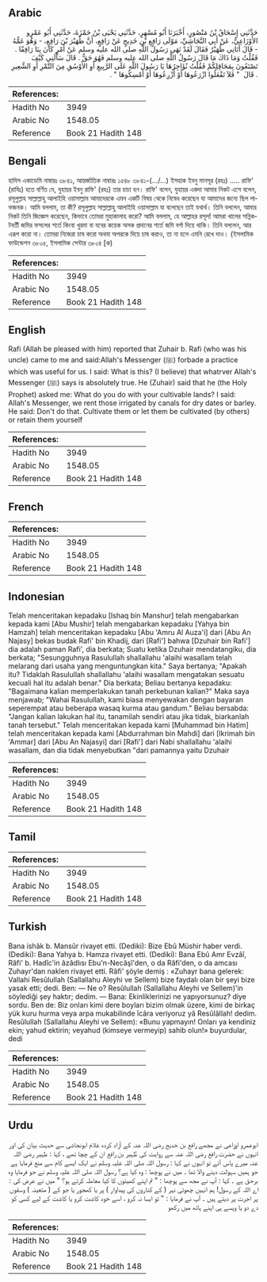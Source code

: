 ## Arabic


<div dir="rtl" lang="ar" style={{fontSize:'larger',backgroundColor:'#f8f9fa',padding:20}}>
حَدَّثَنِي إِسْحَاقُ بْنُ مَنْصُورٍ، أَخْبَرَنَا أَبُو مُسْهِرٍ، حَدَّثَنِي يَحْيَى بْنُ حَمْزَةَ، حَدَّثَنِي أَبُو عَمْرٍو الأَوْزَاعِيُّ، عَنْ أَبِي النَّجَاشِيِّ، مَوْلَى رَافِعِ بْنِ خَدِيجٍ عَنْ رَافِعٍ، أَنَّ ظُهَيْرَ بْنَ رَافِعٍ، - وَهُوَ عَمُّهُ - قَالَ أَتَانِي ظُهَيْرٌ فَقَالَ لَقَدْ نَهَى رَسُولُ اللَّهِ صلى الله عليه وسلم عَنْ أَمْرٍ كَانَ بِنَا رَافِقًا ‏.‏ فَقُلْتُ وَمَا ذَاكَ مَا قَالَ رَسُولُ اللَّهِ صلى الله عليه وسلم فَهُوَ حَقٌّ ‏.‏ قَالَ سَأَلَنِي كَيْفَ تَصْنَعُونَ بِمَحَاقِلِكُمْ فَقُلْتُ نُؤَاجِرُهَا يَا رَسُولَ اللَّهِ عَلَى الرَّبِيعِ أَوِ الأَوْسُقِ مِنَ التَّمْرِ أَوِ الشَّعِيرِ ‏.‏ قَالَ ‏ "‏ فَلاَ تَفْعَلُوا ازْرَعُوهَا أَوْ أَزْرِعُوهَا أَوْ أَمْسِكُوهَا ‏"‏ ‏.‏
</div>
<div style={{backgroundColor:'#f8f9fa',padding:20, marginBottom: 10}}><table> <thead> <tr> <th>References:</th> <th></th> </tr> </thead> <tbody><tr><td>Hadith No</td><td>3949</td></tr><tr><td>Arabic No</td><td>1548.05</td></tr><tr><td>Reference</td><td>Book 21 Hadith 148</td></tr></tbody></table></div>

## Bengali


<div dir="ltr" lang="bn" style={{fontSize:'larger',backgroundColor:'#f8f9fa',padding:20}}>
হাদিস একাডেমি নাম্বারঃ ৩৮৪১, আন্তর্জাতিক নাম্বারঃ ১৫৪৮ ৩৮৪১-(.../...) ইসহাক ইবনু মানসূর (রহঃ) ..... রাফি' (রাযিঃ) হতে বর্ণিত যে, যুহায়র ইবনু রাফি' (রহঃ) তার চাচা হন। রাফি' বলেন, যুহায়র একদা আমার নিকট এসে বলেন, রসূলুল্লাহ সাল্লাল্লাহু আলাইহি ওয়াসাল্লাম আমাদেরকে এমন একটি বিষয় থেকে নিষেধ করেছেন যা আমাদের জন্যে ছিল লাভজনক। আমি বললাম, তা কী? রসূলুল্লাহ সাল্লাল্লাহু আলাইহি ওয়াসাল্লাম যা বলেছেন তাই যথার্থ। তিনি বললেন, আমার নিকট তিনি জিজ্ঞেস করেছেন, কিভাবে তোমরা মুহাকালাহ করো? আমি বললাম, হে আল্লাহর রসূল! আমরা খালের সন্নিকটবর্তী জমির ফসলের শর্তে কিংবা খুরমা বা যবের কয়েক অসক প্রদানের শর্তে জমি বর্গা দিয়ে থাকি। তিনি বললেন, আর এরূপ করো না। তোমরা নিজেরা চাষ করো অথবা অপরকে দিয়ে চাষ করাও, তা না হলে এমনি রেখে দাও। (ইসলামিক ফাউন্ডেশন ৩৮০৫, ইসলামিক সেন্টার ৩৮০৪ [ক)
</div>
<div style={{backgroundColor:'#f8f9fa',padding:20, marginBottom: 10}}><table> <thead> <tr> <th>References:</th> <th></th> </tr> </thead> <tbody><tr><td>Hadith No</td><td>3949</td></tr><tr><td>Arabic No</td><td>1548.05</td></tr><tr><td>Reference</td><td>Book 21 Hadith 148</td></tr></tbody></table></div>

## English


<div dir="ltr" lang="en" style={{fontSize:'larger',backgroundColor:'#f8f9fa',padding:20}}>
Rafi (Allah be pleased with him) reported that Zuhair b. Rafi (who was his uncle) came to me and said:Allah's Messenger (ﷺ) forbade a practice which was useful for us. I said: What is this? (I believe) that whatrver Allah's Messenger (ﷺ) says is absolutely true. He (Zuhair) said that he (the Holy Prophet) asked me: What do you do with your cultivable lands? I said: Allah's Messenger, we rent those irrigated by canals for dry dates or barley. He said: Don't do that. Cultivate them or let them be cultivated (by others) or retain them yourself
</div>
<div style={{backgroundColor:'#f8f9fa',padding:20, marginBottom: 10}}><table> <thead> <tr> <th>References:</th> <th></th> </tr> </thead> <tbody><tr><td>Hadith No</td><td>3949</td></tr><tr><td>Arabic No</td><td>1548.05</td></tr><tr><td>Reference</td><td>Book 21 Hadith 148</td></tr></tbody></table></div>

## French


<div dir="ltr" lang="fr" style={{fontSize:'larger',backgroundColor:'#f8f9fa',padding:20}}>

</div>
<div style={{backgroundColor:'#f8f9fa',padding:20, marginBottom: 10}}><table> <thead> <tr> <th>References:</th> <th></th> </tr> </thead> <tbody><tr><td>Hadith No</td><td>3949</td></tr><tr><td>Arabic No</td><td>1548.05</td></tr><tr><td>Reference</td><td>Book 21 Hadith 148</td></tr></tbody></table></div>

## Indonesian


<div dir="ltr" lang="id" style={{fontSize:'larger',backgroundColor:'#f8f9fa',padding:20}}>
Telah menceritakan kepadaku [Ishaq bin Manshur] telah mengabarkan kepada kami [Abu Mushir] telah mengabarkan kepadaku [Yahya bin Hamzah] telah menceritakan kepadaku [Abu 'Amru Al Auza'i] dari [Abu An Najasy] bekas budak Rafi' bin Khadij, dari [Rafi'] bahwa [Dzuhair bin Rafi'] dia adalah paman Rafi', dia berkata; Suatu ketika Dzuhair mendatangiku, dia berkata; "Sesungguhnya Rasulullah shallallahu 'alaihi wasallam telah melarang dari usaha yang menguntungkan kita." Saya bertanya; "Apakah itu? Tidaklah Rasulullah shallallahu 'alaihi wasallam mengatakan sesuatu kecuali hal itu adalah benar." Dia berkata; Beliau bertanya kepadaku: "Bagaimana kalian memperlakukan tanah perkebunan kalian?" Maka saya menjawab; "Wahai Rasulullah, kami biasa menyewakan dengan bayaran seperempat atau beberapa wasaq kurma atau gandum." Beliau bersabda: "Jangan kalian lakukan hal itu, tanamilah sendiri atau jika tidak, biarkanlah tanah tersebut." Telah menceritakan kepada kami [Muhammad bin Hatim] telah menceritakan kepada kami [Abdurrahman bin Mahdi] dari [Ikrimah bin 'Ammar] dari [Abu An Najasyi] dari [Rafi'] dari Nabi shallallahu 'alaihi wasallam, dan dia tidak menyebutkan "dari pamannya yaitu Dzuhair
</div>
<div style={{backgroundColor:'#f8f9fa',padding:20, marginBottom: 10}}><table> <thead> <tr> <th>References:</th> <th></th> </tr> </thead> <tbody><tr><td>Hadith No</td><td>3949</td></tr><tr><td>Arabic No</td><td>1548.05</td></tr><tr><td>Reference</td><td>Book 21 Hadith 148</td></tr></tbody></table></div>

## Tamil


<div dir="ltr" lang="ta" style={{fontSize:'larger',backgroundColor:'#f8f9fa',padding:20}}>

</div>
<div style={{backgroundColor:'#f8f9fa',padding:20, marginBottom: 10}}><table> <thead> <tr> <th>References:</th> <th></th> </tr> </thead> <tbody><tr><td>Hadith No</td><td>3949</td></tr><tr><td>Arabic No</td><td>1548.05</td></tr><tr><td>Reference</td><td>Book 21 Hadith 148</td></tr></tbody></table></div>

## Turkish


<div dir="ltr" lang="tr" style={{fontSize:'larger',backgroundColor:'#f8f9fa',padding:20}}>
Bana ishâk b. Mansûr rivayet etti. (Dediki): Bize Ebû Müshir haber verdi. (Dediki): Bana Yahya b. Hamza rivayet etti. (Dediki): Bana Ebû Amr Evzâî, Râfi' b. Hadîc'in âzâdlısı Ebu'n-Necâşî'den, o da Râfi'den, o da amcası Zuhayr'dan naklen rivayet etti. Râfi' şöyle demiş : «Zuhayr bana gelerek: Vallahi Resûlullah (Sallallahu Aleyhi ve Sellem) bize faydalı olan bir şeyi bize yasak etti; dedi. Ben: — Ne o? Resûlullah (Sallallahu Aleyhi ve Sellem)'in söylediği şey haktır; dedim. — Bana: Ekinliklerinizi ne yapıyorsunuz? diye sordu. Ben de: Biz onları kimi dere boyları bizim olmak üzere, kimi de birkaç yük kuru hurma veya arpa mukabilinde îcâra veriyoruz yâ Resûlâllah! dedim. Resûlullah (Sallallahu Aleyhi ve Sellem): «Bunu yapmayın! Onları ya kendiniz ekin; yahud ektirin; veyahud (kimseye vermeyip) sahib olun!» buyurdular, dedi
</div>
<div style={{backgroundColor:'#f8f9fa',padding:20, marginBottom: 10}}><table> <thead> <tr> <th>References:</th> <th></th> </tr> </thead> <tbody><tr><td>Hadith No</td><td>3949</td></tr><tr><td>Arabic No</td><td>1548.05</td></tr><tr><td>Reference</td><td>Book 21 Hadith 148</td></tr></tbody></table></div>

## Urdu


<div dir="rtl" lang="ur" style={{fontSize:'larger',backgroundColor:'#f8f9fa',padding:20}}>
ابوعمرو اوزاعی نے مجھے رافع بن خدیج رضی اللہ عنہ کے آزاد کردہ غلام ابونجاشی سے حدیث بیان کی اور انہوں نے حضرت رافع رضی اللہ عنہ سے روایت کی ظُہیر بن رافع ان کے چچا تھے ، کہا : ظہیر رضی اللہ عنہ میرے پاس آئے تو انہوں نے کہا : رسول اللہ صلی اللہ علیہ وسلم نے ایک ایسے کام سے منع فرمایا ہے جو ہمیں سہولت دینے والا تھا ۔ میں نے پوچھا : وہ کیا ہے؟ رسول اللہ صلی اللہ علیہ وسلم نے جو فرمایا وہ برحق ہے ۔ کہا : آپ نے مجھ سے پوچھا : " تم اپنے کھیتوں کا کیا معاملہ کرتے ہو؟ " میں نے عرض کی : اے اللہ کے رسول! ہم انہیں چھوٹی نہر ( کے کناروں کی پیداوار ) پر یا کھجور یا جو کے ( متعینہ ) وسقوں پر اجرت پر دیتے ہیں ۔ آپ نے فرمایا : " تو ایسا نہ کرو ، اسے خود کاشت کرو یا کاشت کے لیے کسی کو دے دو یا ویسے ہی اپنے ہاتھ میں رکھو
</div>
<div style={{backgroundColor:'#f8f9fa',padding:20, marginBottom: 10}}><table> <thead> <tr> <th>References:</th> <th></th> </tr> </thead> <tbody><tr><td>Hadith No</td><td>3949</td></tr><tr><td>Arabic No</td><td>1548.05</td></tr><tr><td>Reference</td><td>Book 21 Hadith 148</td></tr></tbody></table></div>